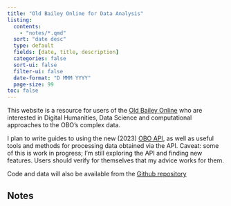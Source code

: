 ```yaml
---
title: "Old Bailey Online for Data Analysis"
listing:
  contents:
    - "notes/*.qmd"
  sort: "date desc"
  type: default
  fields: [date, title, description]
  categories: false
  sort-ui: false
  filter-ui: false
  date-format: "D MMM YYYY"
  page-size: 99
toc: false
---
```


This website is a resource for users of the [Old Bailey Online](https://www.oldbaileyonline.org/) who are interested in Digital Humanities, Data Science and computational approaches to the OBO's complex data.

I plan to write guides to using the new (2023) [OBO API](https://www.oldbaileyonline.org/about/api), as well as useful tools and methods for processing data obtained via the API.
Caveat: some of this is work in progress; I'm still exploring the API and finding new features. Users should verify for themselves that my advice works for them.

Code and data will also be available from the [Github repository](https://github.com/sharonhoward/obo)


## Notes
